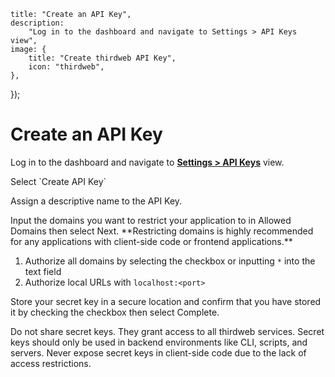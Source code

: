 
	title: "Create an API Key",
	description:
		"Log in to the dashboard and navigate to Settings > API Keys view",
	image: {
		title: "Create thirdweb API Key",
		icon: "thirdweb",
	},
});

# Create an API Key

<Steps>

<Step title="Login to dashboard">

Log in to the dashboard and navigate to **[Settings > API
Keys](https://thirdweb.com/dashboard/settings/api-keys)** view.

</Step>

<Step title="Create API Key">
Select `Create API Key`

<DocImage src={createKeyImage} />
</Step>

<Step title="Assign a name">

Assign a descriptive name to the API Key.

</Step>

<Step title="Setup Domain Restriction">
Input the domains you want to restrict your application to in Allowed Domains then select Next. **Restricting domains is highly recommended for any applications with client-side code or frontend applications.**

1. Authorize all domains by selecting the checkbox or inputting `*` into the text field
2. Authorize local URLs with `localhost:<port>`

<DocImage src={descriptiveNameImage} />

</Step>

<Step title="Store Secret key">

Store your secret key in a secure location and confirm that you have stored it by checking the checkbox then select Complete.

<Callout variant="warning">
	Do not share secret keys. They grant access to all thirdweb services. Secret
	keys should only be used in backend environments like CLI, scripts, and
	servers. Never expose secret keys in client-side code due to the lack of
	access restrictions.
</Callout>

<DocImage src={credentialsImage} />

</Step>
</Steps>
